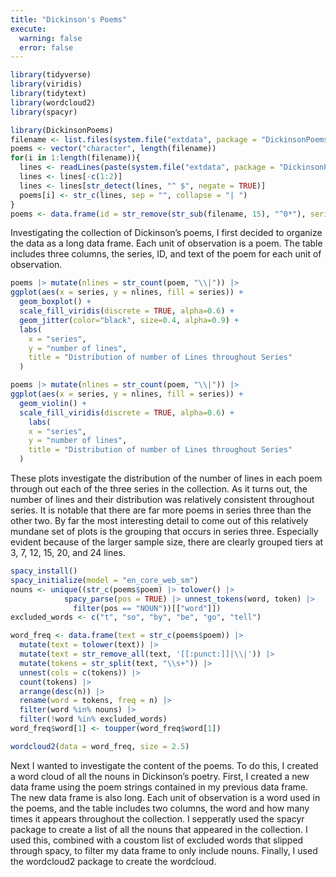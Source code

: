 ```yaml
---
title: "Dickinson's Poems"
execute:
  warning: false
  error: false
---
```


```r
library(tidyverse)
library(viridis)
library(tidytext)
library(wordcloud2)
library(spacyr)
```

```r
library(DickinsonPoems)
filename <- list.files(system.file("extdata", package = "DickinsonPoems"))
poems <- vector("character", length(filename))
for(i in 1:length(filename)){
  lines <- readLines(paste(system.file("extdata", package = "DickinsonPoems"), filename[i], sep = "/"))
  lines <- lines[-c(1:2)]
  lines <- lines[str_detect(lines, "^ $", negate = TRUE)]
  poems[i] <- str_c(lines, sep = "", collapse = "| ")
}
poems <- data.frame(id = str_remove(str_sub(filename, 15), "^0*"), series = str_sub(filename, 10, 10), poem = poems)
```

Investigating the collection of Dickinson's poems, I first decided to organize the data as a long data frame. Each unit of observation is a poem. The table includes three columns, the series, ID, and text of the poem for each unit of observation.

```r
poems |> mutate(nlines = str_count(poem, "\\|")) |>
ggplot(aes(x = series, y = nlines, fill = series)) +
  geom_boxplot() +
  scale_fill_viridis(discrete = TRUE, alpha=0.6) +
  geom_jitter(color="black", size=0.4, alpha=0.9) +
  labs(
    x = "series",
    y = "number of lines",
    title = "Distribution of number of Lines throughout Series"
  )

poems |> mutate(nlines = str_count(poem, "\\|")) |>
ggplot(aes(x = series, y = nlines, fill = series)) +
  geom_violin() +
  scale_fill_viridis(discrete = TRUE, alpha=0.6) +
    labs(
    x = "series",
    y = "number of lines",
    title = "Distribution of number of Lines throughout Series"
  )
```

These plots investigate the distribution of the number of lines in each poem through out each of the three series in the collection. As it turns out, the number of lines and their distribution was relatively consistent throughout series. It is notable that there are far more poems in series three than the other two. By far the most interesting detail to come out of this relatively mundane set of plots is the grouping that occurs in series three. Especially evident because of the larger sample size, there are clearly grouped tiers at 3, 7, 12, 15, 20, and 24 lines.

```r
spacy_install()
spacy_initialize(model = "en_core_web_sm")
nouns <- unique((str_c(poems$poem) |> tolower() |>
            spacy_parse(pos = TRUE) |> unnest_tokens(word, token) |>
              filter(pos == "NOUN"))[["word"]])
excluded_words <- c("t", "so", "by", "be", "go", "tell")

word_freq <- data.frame(text = str_c(poems$poem)) |> 
  mutate(text = tolower(text)) |> 
  mutate(text = str_remove_all(text, '[[:punct:]]|\\|')) |> 
  mutate(tokens = str_split(text, "\\s+")) |>
  unnest(cols = c(tokens)) |> 
  count(tokens) |>
  arrange(desc(n)) |> 
  rename(word = tokens, freq = n) |>
  filter(word %in% nouns) |>
  filter(!word %in% excluded_words)
word_freq$word[1] <- toupper(word_freq$word[1])

wordcloud2(data = word_freq, size = 2.5)
```

Next I wanted to investigate the content of the poems. To do this, I created a word cloud of all the nouns in Dickinson's poetry. First, I created a new data frame using the poem strings contained in my previous data frame. The new data frame is also long. Each unit of observation is a word used in the poems, and the table includes two columns, the word and how many times it appears throughout the collection. I sepperatly used the spacyr package to create a list of all the nouns that appeared in the collection. I used this, combined with a coustom list of excluded words that slipped through spacy, to filter my data frame to only include nouns. Finally, I used the wordcloud2 package to create the wordcloud.
    
